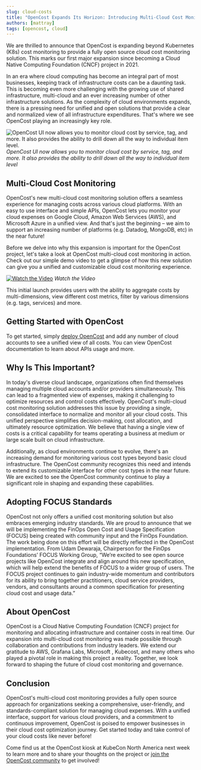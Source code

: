 ```yaml
---
slug: cloud-costs
title: "OpenCost Expands Its Horizon: Introducing Multi-Cloud Cost Monitoring!"
authors: [mattray]
tags: [opencost, cloud]
---
```


We are thrilled to announce that OpenCost is expanding beyond Kubernetes (K8s) cost monitoring to provide a fully open source cloud cost monitoring solution. This marks our first major expansion since becoming a Cloud Native Computing Foundation (CNCF) project in 2021.

In an era where cloud computing has become an integral part of most businesses, keeping track of infrastructure costs can be a daunting task. This is becoming even more challenging with the growing use of shared infrastructure, multi-cloud and an ever increasing number of other infrastructure solutions. As the complexity of cloud environments expands, there is a pressing need for unified and open solutions that provide a clear and normalized view of all infrastructure expenditures. That's where we see OpenCost playing an increasingly key role.

![OpenCost UI now allows you to monitor cloud cost by service, tag, and more. It also provides the ability to drill down all the way to individual item level.](./img/screenshot.png)
*OpenCost UI now allows you to monitor cloud cost by service, tag, and more. It also provides the ability to drill down all the way to individual item level*

<!--truncate-->

## Multi-Cloud Cost Monitoring

OpenCost's new multi-cloud cost monitoring solution offers a seamless experience for managing costs across various cloud platforms. With an easy to use interface and simple APIs, OpenCost lets you monitor your cloud expenses on Google Cloud, Amazon Web Services (AWS), and Microsoft Azure in a unified view. And that's just the beginning – we aim to support an increasing number of platforms (e.g. Datadog, MongoDB, etc) in the near future!

Before we delve into why this expansion is important for the OpenCost project, let's take a look at OpenCost multi-cloud cost monitoring in action. Check out our simple demo video to get a glimpse of how this new solution can give you a unified and customizable cloud cost monitoring experience.

[![Watch the Video](./img/thumbnail.png)](https://youtu.be/j_4aaE5zk7M)
*Watch the Video*

This initial launch provides users with the ability to aggregate costs by multi-dimensions, view different cost metrics, filter by various dimensions (e.g. tags, services) and more.

## Getting Started with OpenCost

To get started, simply [deploy OpenCost](https://www.opencost.io/docs/installation/install) and add any number of cloud accounts to see a unified view of all costs. You can view OpenCost documentation to learn about APIs usage and more.

## Why Is This Important?

In today's diverse cloud landscape, organizations often find themselves managing multiple cloud accounts and/or providers simultaneously. This can lead to a fragmented view of expenses, making it challenging to optimize resources and control costs effectively. OpenCost's multi-cloud cost monitoring solution addresses this issue by providing a single, consolidated interface to normalize and monitor all your cloud costs. This unified perspective simplifies decision-making, cost allocation, and ultimately resource optimization. We believe that having a single view of costs is a critical capability for teams operating a business at medium or large scale built on cloud infrastructure.

Additionally, as cloud environments continue to evolve, there's an increasing demand for monitoring various cost types beyond basic cloud infrastructure. The OpenCost community recognizes this need and intends to extend its customizable interface for other cost types in the near future. We are excited to see the OpenCost community continue to play a significant role in shaping and expanding these capabilities.

## Adopting FOCUS Standards

OpenCost not only offers a unified cost monitoring solution but also embraces emerging industry standards. We are proud to announce that we will be implementing the FinOps Open Cost and Usage Specification (FOCUS) being created with community input and the FinOps Foundation. The work being done on this effort will be directly reflected in the OpenCost implementation. From Udam Dewaraja, Chairperson for the FinOps Foundations’ FOCUS Working Group, “We’re excited to see open source projects like OpenCost integrate and align around this new specification, which will help extend the benefits of FOCUS to a wider group of users. The FOCUS project continues to gain industry-wide momentum and contributors for its ability to bring together practitioners, cloud service providers, vendors, and consultants around a common specification for presenting cloud cost and usage data.”

## About OpenCost

OpenCost is a Cloud Native Computing Foundation (CNCF) project for monitoring and allocating infrastructure and container costs in real time. Our expansion into multi-cloud cost monitoring was made possible through collaboration and contributions from industry leaders. We extend our gratitude to AWS, Grafana Labs, Microsoft , Kubecost, and many others who played a pivotal role in making this project a reality. Together, we look forward to shaping the future of cloud cost monitoring and governance.

## Conclusion

OpenCost's multi-cloud cost monitoring provides a fully open source approach for organizations seeking a comprehensive, user-friendly, and standards-compliant solution for managing cloud expenses. With a unified interface, support for various cloud providers, and a commitment to continuous improvement, OpenCost is poised to empower businesses in their cloud cost optimization journey. Get started today and take control of your cloud costs like never before!

Come find us at the OpenCost kiosk at KubeCon North America next week to learn more and to share your thoughts on the project or [join the OpenCost community](https://www.opencost.io/docs/community) to get involved!
